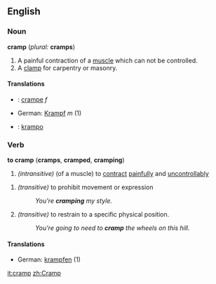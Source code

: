 ==English==

===Noun===
'''cramp'''  (''plural:'' '''cramps''')
#A painful contraction of a [[muscle]] which can not be controlled.
#A [[clamp]] for carpentry or masonry.
====Translations====

* {{fr}} : [[crampe]] ''f''
*German: [[Krampf]] ''m'' (1)
* {{io}} : [[krampo]]

===Verb===
'''to cramp'''  ('''cramps''', '''cramped''', '''cramping''')
#''(intransitive)'' (of a muscle) to [[contract]] [[painful]]ly and [[uncontrollable|uncontrollably]]
<!--I'm not quite sure but isn't the next definition a definition of "to cramp someone's style" rather than "to cramp" in general?-->
#''(transitive)'' to prohibit movement or expression
#:''You're '''cramping''' my style.''
#''(transitive)'' to restrain to a specific physical position.
#:''You're going to need to '''cramp''' the wheels on this hill.''
====Translations====
*German: [[krampfen]] (1)

[[it:cramp]]
[[zh:Cramp]]